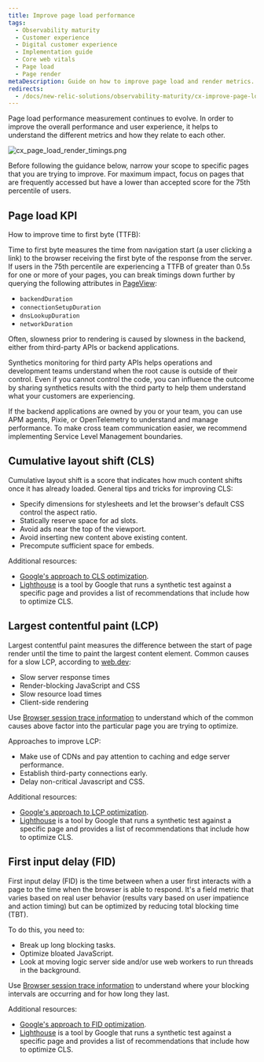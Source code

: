 ```yaml
---
title: Improve page load performance
tags:
  - Observability maturity
  - Customer experience
  - Digital customer experience
  - Implementation guide
  - Core web vitals
  - Page load
  - Page render
metaDescription: Guide on how to improve page load and render metrics.
redirects:
  - /docs/new-relic-solutions/observability-maturity/cx-improve-page-load
---
```



Page load performance measurement continues to evolve. In order to improve the overall performance and user experience, it helps to understand the different metrics and how they relate to each other.

<img
  title="Page Load and Render Timings"
  alt="cx_page_load_render_timings.png"
  src={cxPageLoadRenderTimings}
/>

Before following the guidance below, narrow your scope to specific pages that you are trying to improve. For maximum impact, focus on pages that are frequently accessed but have a lower than accepted score for the 75th percentile of users.

## Page load KPI

How to improve time to first byte (TTFB):

Time to first byte measures the time from navigation start (a user clicking a link) to the browser receiving the first byte of the response from the server. If users in the 75th percentile are experiencing a TTFB of greater than 0.5s for one or more of your pages, you can break timings down further by querying the following attributes in [PageView](https://docs.newrelic.com/attribute-dictionary/?dataSource=Browser+agent&event=PageView):
* `backendDuration`
* `connectionSetupDuration`
* `dnsLookupDuration`
* `networkDuration`

Often, slowness prior to rendering is caused by slowness in the backend, either from third-party APIs or backend applications.

Synthetics monitoring for third party APIs helps operations and development teams understand when the root cause is outside of their control. Even if you cannot control the code, you can influence the outcome by sharing synthetics results with the third party to help them understand what your customers are experiencing.

If the backend applications are owned by you or your team, you can use APM agents, Pixie, or OpenTelemetry to understand and manage performance. To make cross team communication easier, we recommend implementing Service Level Management boundaries.

## Cumulative layout shift (CLS)

Cumulative layout shift is a score that indicates how much content shifts once it has already loaded. General tips and tricks for improving CLS:
* Specify dimensions for stylesheets and let the browser's default CSS control the aspect ratio.
* Statically reserve space for ad slots.
* Avoid ads near the top of the viewport.
* Avoid inserting new content above existing content.
* Precompute sufficient space for embeds.

Additional resources:
* [Google's approach to CLS optimization](https://web.dev/optimize-cls/).
* [Lighthouse](https://developers.google.com/web/tools/lighthouse) is a tool by Google that runs a synthetic test against a specific page and provides a list of recommendations that include how to optimize CLS.

## Largest contentful paint (LCP)

Largest contentful paint measures the difference between the start of page render until the time to paint the largest content element. Common causes for a slow LCP, according to [web.dev](https://web.dev):
* Slow server response times
* Render-blocking JavaScript and CSS
* Slow resource load times
* Client-side rendering

Use [Browser session trace information](/docs/browser/browser-monitoring/browser-pro-features/session-traces-explore-webpages-life-cycle/) to understand which of the common causes above factor into the particular page you are trying to optimize.

Approaches to improve LCP:
* Make use of CDNs and pay attention to caching and edge server performance.
* Establish third-party connections early.
* Delay non-critical Javascript and CSS.

Additional resources:
* [Google's approach to LCP optimization](https://web.dev/optimize-lcp/).
* [Lighthouse](https://developers.google.com/web/tools/lighthouse) is a tool by Google that runs a synthetic test against a specific page and provides a list of recommendations that include how to optimize CLS.

## First input delay (FID)

First input delay (FID) is the time between when a user first interacts with a page to the time when the browser is able to respond. It's a field metric that varies based on real user behavior (results vary based on user impatience and action timing) but can be optimized by reducing total blocking time (TBT).

To do this, you need to:
* Break up long blocking tasks.
* Optimize bloated JavaScript.
* Look at moving logic server side and/or use web workers to run threads in the background.

Use [Browser session trace information](/docs/browser/browser-monitoring/browser-pro-features/session-traces-explore-webpages-life-cycle/) to understand where your blocking intervals are occurring and for how long they last.

Additional resources:
* [Google's approach to FID optimization](https://web.dev/optimize-fid/).
* [Lighthouse](https://developers.google.com/web/tools/lighthouse) is a tool by Google that runs a synthetic test against a specific page and provides a list of recommendations that include how to optimize CLS.
